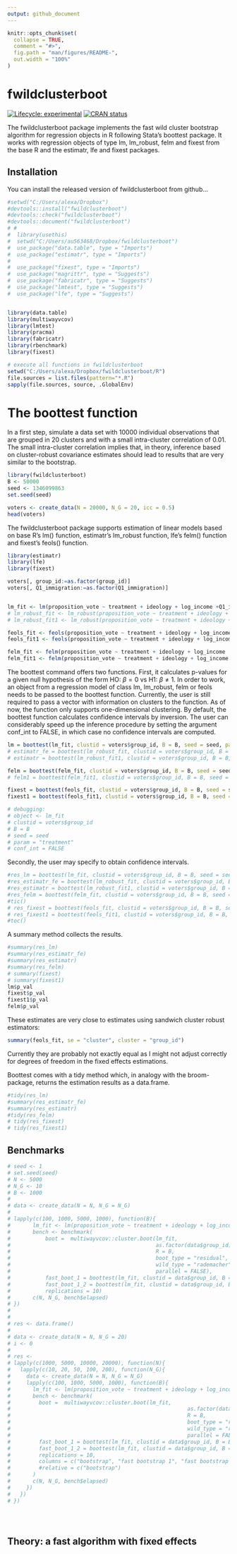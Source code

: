 ```yaml
---
output: github_document
---
```


<!-- README.md is generated from README.Rmd. Please edit that file -->

```r
knitr::opts_chunk$set(
  collapse = TRUE,
  comment = "#>",
  fig.path = "man/figures/README-",
  out.width = "100%"
)
```

# fwildclusterboot

<!-- badges: start -->
[![Lifecycle: experimental](https://img.shields.io/badge/lifecycle-experimental-orange.svg)](https://www.tidyverse.org/lifecycle/#experimental)
[![CRAN status](https://www.r-pkg.org/badges/version/fwildclusterboot)](https://CRAN.R-project.org/package=fwildclusterboot)
<!-- badges: end -->

The fwildclusterboot package implements the fast wild cluster bootstrap algorithm for regression objects in R following Stata's boottest package. It works with regression objects of type lm, lm_robust, felm and fixest from the base R and the estimatr, lfe and fixest packages. 

## Installation

You can install the released version of fwildclusterboot from github...



```r

#setwd("C:/Users/alexa/Dropbox")
#devtools::install("fwildclusterboot")
#devtools::check("fwildclusterboot")
#devtools::document("fwildclusterboot")
# # 
#  library(usethis)
#  setwd("C:/Users/au563468/Dropbox/fwildclusterboot")
#  use_package("data.table", type = "Imports")
#  use_package("estimatr", type = "Imports")
# 
#  use_package("fixest", type = "Imports")
#  use_package("magrittr", type = "Suggests")
#  use_package("fabricatr", type = "Suggests")
#  use_package("lmtest", type = "Suggests")
#  use_package("lfe", type = "Suggests")


library(data.table)
library(multiwayvcov)
library(lmtest)
library(pracma)
library(fabricatr)
library(rbenchmark)
library(fixest)

# execute all functions in fwildclusterboot 
setwd("C:/Users/alexa/Dropbox/fwildclusterboot/R")
file.sources = list.files(pattern="*.R")
sapply(file.sources, source, .GlobalEnv)

```

# The boottest function 
In a first step, simulate a data set with 10000 individual observations that are grouped in 20 clusters and with a small intra-cluster correlation of 0.01. The small intra-cluster correlation implies that, in theory, inference based on cluster-robust covariance estimates should lead to results that are very similar to the bootstrap. 

```r


library(fwildclusterboot)
B <- 50000
seed <- 1346099863
set.seed(seed)

voters <- create_data(N = 20000, N_G = 20, icc = 0.5)
head(voters)

```

The fwildclusterboot package supports estimation of linear models based on base R's lm() function, estimatr's lm_robust function, 
lfe's felm() function and fixest's feols() function. 

```r
library(estimatr)
library(lfe)
library(fixest)

voters[, group_id:=as.factor(group_id)]
voters[, Q1_immigration:=as.factor(Q1_immigration)]


lm_fit <- lm(proposition_vote ~ treatment + ideology + log_income +Q1_immigration , weights = NULL, data = voters)
# lm_robust_fit <- lm_robust(proposition_vote ~ treatment + ideology + log_income, fixed_effects = ~ Q1_immigration , weights = NULL, data = voters)
# lm_robust_fit1 <- lm_robust(proposition_vote ~ treatment + ideology + log_income + Q1_immigration , weights = NULL, data = voters )

feols_fit <- feols(proposition_vote ~ treatment + ideology + log_income , fixef = c("Q1_immigration"), weights = NULL, data = voters)
feols_fit1 <- feols(proposition_vote ~ treatment + ideology + log_income + Q1_immigration, weights = NULL, data = voters)

felm_fit <- felm(proposition_vote ~ treatment + ideology + log_income | Q1_immigration, weights = NULL, data = voters)
felm_fit1 <- felm(proposition_vote ~ treatment + ideology + log_income + Q1_immigration, weights = NULL, data = voters)
```

The boottest command offers two functions. First, it calculates p-values for a given null hypothesis of the form HO: $\beta = 0$ vs H1: $\beta \neq 1$. 
In order to work, an object from a regression model of class lm, lm_robust, felm or feols needs to be passed to the boottest function. Currently, the user is still required to pass a vector with information on clusters to the function. As of now, the function only supports one-dimensional clustering. 
By default, the boottest function calculates confidence intervals by inversion. The user can considerably speed up the inference procedure by setting the argument conf_int to FALSE, in which case no confidence intervals are computed.

```r
lm = boottest(lm_fit, clustid = voters$group_id, B = B, seed = seed, param = "treatment", conf_int = FALSE)
# estimatr_fe = boottest(lm_robust_fit, clustid = voters$group_id, B = B, seed = seed, param = "treatment", conf_int = FALSE)
# estimatr = boottest(lm_robust_fit1, clustid = voters$group_id, B = B, seed = seed, param = "treatment", conf_int = FALSE)

felm = boottest(felm_fit, clustid = voters$group_id, B = B, seed = seed, param = "treatment", conf_int = FALSE)
# felm1 = boottest(felm_fit1, clustid = voters$group_id, B = B, seed = seed, param = "treatment", conf_int = FALSE) -> #this is still buggy

fixest = boottest(feols_fit, clustid = voters$group_id, B = B, seed = seed, param = "treatment", conf_int = FALSE)
fixest1 = boottest(feols_fit1, clustid = voters$group_id, B = B, seed = seed, param = "treatment", conf_int = FALSE)
```

```r
# debugging: 
# object <- lm_fit
# clustid = voters$group_id
# B = B
# seed = seed
# param = "treatment"
# conf_int = FALSE

```


Secondly, the user may specify to obtain confidence intervals. 

```r
#res_lm = boottest(lm_fit, clustid = voters$group_id, B = B, seed = seed, param = "treatment", #conf_int = TRUE)
#res_estimatr_fe = boottest(lm_robust_fit, clustid = voters$group_id, B = B, seed = seed, param = "treatment", conf_int = #TRUE)
#res_estimatr = boottest(lm_robust_fit1, clustid = voters$group_id, B = B, seed = seed, param = "treatment", conf_int = #TRUE)
#res_felm = boottest(felm_fit, clustid = voters$group_id, B = B, seed = seed, param = "treatment", #conf_int = TRUE)
#tic()
# res_fixest = boottest(feols_fit, clustid = voters$group_id, B = B, seed = seed, param = "treatment", conf_int = TRUE)
# res_fixest1 = boottest(feols_fit1, clustid = voters$group_id, B = B, seed = seed, param = "treatment", conf_int = TRUE)
#toc()
```

A summary method collects the results. 

```r
#summary(res_lm)
#summary(res_estimatr_fe)
#summary(res_estimatr)
#summary(res_felm)
# summary(fixest)
# summary(fixest1)
lm$p_val
fixest$p_val
fixest1$p_val
felm$p_val

```


These estimates are very close to estimates using sandwich cluster robust estimators:

```r
summary(feols_fit, se = "cluster", cluster = "group_id")

```

Currently they are probably not exactly equal as I might not adjust correctly for degrees of freedom in the fixed effects estimations. 

Boottest comes with a tidy method which, in analogy with the broom-package, returns the estimation results as a data.frame.

```r
#tidy(res_lm)
#summary(res_estimatr_fe)
#summary(res_estimatr)
#tidy(res_felm)
# tidy(res_fixest)
# tidy(res_fixest1)

```

## Benchmarks

```r

# seed <- 1
# set.seed(seed)
# N <- 5000
# N_G <- 10
# B <- 1000
# 
# data <- create_data(N = N, N_G = N_G)
# 
# lapply(c(100, 1000, 5000, 1000), function(B){
#       lm_fit <- lm(proposition_vote ~ treatment + ideology + log_income +Q1_immigration + Q2_defence, weights = NULL, data = data)
#       bench <- benchmark(
#           boot =  multiwayvcov::cluster.boot(lm_fit, 
#                                              as.factor(data$group_id), 
#                                              R = B, 
#                                              boot_type = "residual", 
#                                              wild_type = "rademacher", 
#                                              parallel = FALSE), 
#           fast_boot_1 = boottest(lm_fit, clustid = data$group_id, B = B, seed = seed, param = "treatment", conf_int = FALSE),
#           fast_boot_1_2 = boottest(lm_fit, clustid = data$group_id, B = B, seed = seed, param = "treatment", conf_int = TRUE), 
#           replications = 10)
#       c(N, N_G, bench$elapsed)
# })
# 
# 
# res <- data.frame()
# 
# data <- create_data(N = N, N_G = 20)
# i <- 0
# 
# res <- 
# lapply(c(1000, 5000, 10000, 20000), function(N){
#   lapply(c(10, 20, 50, 100, 200), function(N_G){
#     data <- create_data(N = N, N_G = N_G)
#     lapply(c(100, 1000, 5000, 1000), function(B){
#       lm_fit <- lm(proposition_vote ~ treatment + ideology + log_income +Q1_immigration + Q2_defence, weights = NULL, data = data)
#       bench <- benchmark(
#         boot =  multiwayvcov::cluster.boot(lm_fit, 
#                                                        as.factor(data$group_id), 
#                                                        R = B, 
#                                                        boot_type = "residual", 
#                                                        wild_type = "rademacher", 
#                                                        parallel = FALSE), 
#         fast_boot_1 = boottest(lm_fit, clustid = data$group_id, B = B, seed = seed, param = "treatment", conf_int = FALSE),
#         fast_boot_1_2 = boottest(lm_fit, clustid = data$group_id, B = B, seed = seed, param = "treatment", conf_int = TRUE), 
#         replications = 10, 
#         columns = c("bootstrap", "fast bootstrap 1", "fast bootstrap 2")#,
#         #relative = c("bootstrap")
#       )
#       c(N, N_G, bench$elapsed)
#     })
#   })
# })





```



## Theory: a fast algorithm with fixed effects

<!-- Let  -->

<!-- $$ -->
<!-- y = X \beta + \alpha+u  -->
<!-- $$ -->

<!-- be the regression model of interest, where $\alpha$ is a fixed effect. By the FWL theorem, this model can be consistently estimated by a within transformation:  -->

<!-- $$ -->
<!--  DY = DX \beta + D\alpha + Du -->
<!-- $$ -->
<!-- and we will denote $DY = D_Y$, $DX = D_X$ and $DU = D_U$. -->

<!-- The econometrician receives an estimator for $\ddot{\beta}$ and a regression residual $\ddot{u}$. -->

<!-- $$ -->
<!-- y^{b*} = X \ddot{\beta} +u^{*b}  -->
<!-- $$ -->

